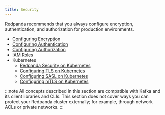 ```yaml
---
title: Security
---
```


<head>
    <meta name="title" content="Security | Redpanda Docs"/>
    <meta name="description" content="Security index page."/>
</head>

Redpanda recommends that you always configure encryption, authentication, and authorization for production environments. 

- [Configuring Encryption](./encryption)
- [Configuring Authentication](./authentication)
- [Configuring Authorization](./authorization)
- [IAM Roles](./iam-roles)
- Kubernetes
    - [Redpanda Security on Kubernetes](./security-kubernetes)
    - [Configuring TLS on Kubernetes](./kubernetes-tls)
    - [Configuring SASL on Kubernetes](./kubernetes-sasl)
    - [Configuring mTLS on Kubernetes](./kubernetes-mtls)

:::note
All concepts described in this section are compatible with Kafka and its client libraries and CLIs. This section does not cover ways you can protect your Redpanda cluster externally; for example, through network ACLs or private networks.
:::